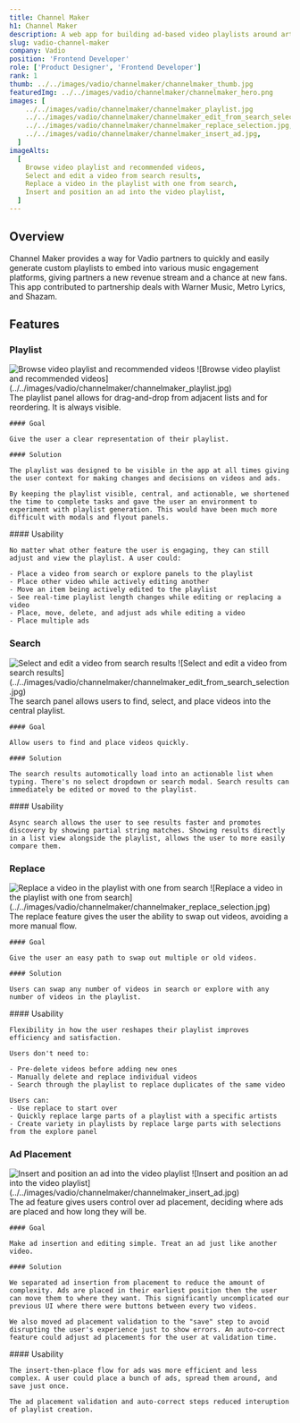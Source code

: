 ```yaml
---
title: Channel Maker
h1: Channel Maker
description: A web app for building ad-based video playlists around artists and their music
slug: vadio-channel-maker
company: Vadio
position: 'Frontend Developer'
role: ['Product Designer', 'Frontend Developer']
rank: 1
thumb: ../../images/vadio/channelmaker/channelmaker_thumb.jpg
featuredImg: ../../images/vadio/channelmaker/channelmaker_hero.png
images: [
    ../../images/vadio/channelmaker/channelmaker_playlist.jpg
    ../../images/vadio/channelmaker/channelmaker_edit_from_search_selection.jpg
    ../../images/vadio/channelmaker/channelmaker_replace_selection.jpg,
    ../../images/vadio/channelmaker/channelmaker_insert_ad.jpg,
  ]
imageAlts:
  [
    Browse video playlist and recommended videos,
    Select and edit a video from search results,
    Replace a video in the playlist with one from search,
    Insert and position an ad into the video playlist,
  ]
---
```



## Overview

Channel Maker provides a way for Vadio partners to quickly and easily generate custom playlists to embed into various music engagement platforms, giving partners a new revenue stream and a chance at new fans. This app contributed to partnership deals with Warner Music, Metro Lyrics, and Shazam.

## Features

### Playlist

<Image showCaption alt="Browse video playlist and recommended videos">
  ![Browse video playlist and recommended
  videos](../../images/vadio/channelmaker/channelmaker_playlist.jpg)
</Image>

<Grid rows={1} columns={2} className="my-8">
  <div className="gridarea-1">
    The playlist panel allows for drag-and-drop from adjacent lists and for reordering. It is always visible.

    #### Goal

    Give the user a clear representation of their playlist.

    #### Solution

    The playlist was designed to be visible in the app at all times giving the user context for making changes and decisions on videos and ads.

    By keeping the playlist visible, central, and actionable, we shortened the time to complete tasks and gave the user an environment to experiment with playlist generation. This would have been much more difficult with modals and flyout panels.

  </div>
  <div className="gridarea-2">
    #### Usability

    No matter what other feature the user is engaging, they can still adjust and view the playlist. A user could:

    - Place a video from search or explore panels to the playlist
    - Place other video while actively editing another
    - Move an item being actively edited to the playlist
    - See real-time playlist length changes while editing or replacing a video
    - Place, move, delete, and adjust ads while editing a video
    - Place multiple ads

  </div>
</Grid>

### Search

<Image showCaption alt="Select and edit a video from search results">
  ![Select and edit a video from search
  results](../../images/vadio/channelmaker/channelmaker_edit_from_search_selection.jpg)
</Image>

<Grid rows={1} columns={2} className="my-8">
  <div className="gridarea-1">
    The search panel allows users to find, select, and place videos into the central playlist.

    #### Goal

    Allow users to find and place videos quickly.

    #### Solution

    The search results automotically load into an actionable list when typing. There's no select dropdown or search modal. Search results can immediately be edited or moved to the playlist.

  </div>
  <div className="gridarea-2">
    #### Usability

    Async search allows the user to see results faster and promotes discovery by showing partial string matches. Showing results directly in a list view alongside the playlist, allows the user to more easily compare them.

  </div>
</Grid>

### Replace

<Image showCaption alt="Replace a video in the playlist with one from search">
  ![Replace a video in the playlist with one from
  search](../../images/vadio/channelmaker/channelmaker_replace_selection.jpg)
</Image>

<Grid rows={1} columns={2} className="my-8">
  <div className="gridarea-1">
    The replace feature gives the user the ability to swap out videos, avoiding a more manual flow.

    #### Goal

    Give the user an easy path to swap out multiple or old videos.

    #### Solution

    Users can swap any number of videos in search or explore with any number of videos in the playlist.

  </div>
  <div className="gridarea-2">
    #### Usability

    Flexibility in how the user reshapes their playlist improves efficiency and satisfaction.

    Users don't need to:

    - Pre-delete videos before adding new ones
    - Manually delete and replace individual videos
    - Search through the playlist to replace duplicates of the same video

    Users can:
    - Use replace to start over
    - Quickly replace large parts of a playlist with a specific artists
    - Create variety in playlists by replace large parts with selections from the explore panel

  </div>
</Grid>

### Ad Placement

<Image showCaption alt="Insert and position an ad into the video playlist">
  ![Insert and position an ad into the video
  playlist](../../images/vadio/channelmaker/channelmaker_insert_ad.jpg)
</Image>

<Grid rows={1} columns={2} className="my-8">
  <div className="gridarea-1">
    The ad feature gives users control over ad placement, deciding where ads are placed and how long they will be.

    #### Goal

    Make ad insertion and editing simple. Treat an ad just like another video.

    #### Solution

    We separated ad insertion from placement to reduce the amount of complexity. Ads are placed in their earliest position then the user can move them to where they want. This significantly uncomplicated our previous UI where there were buttons between every two videos.

    We also moved ad placement validation to the "save" step to avoid disrupting the user's experience just to show errors. An auto-correct feature could adjust ad placements for the user at validation time.

  </div>
  <div className="gridarea-2">
    #### Usability

    The insert-then-place flow for ads was more efficient and less complex. A user could place a bunch of ads, spread them around, and save just once.

    The ad placement validation and auto-correct steps reduced interuption of playlist creation.

  </div>
</Grid>
